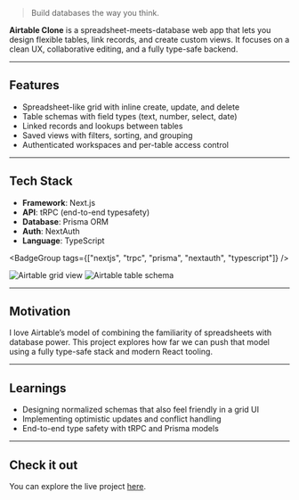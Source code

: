 > Build databases the way you think.

**Airtable Clone** is a spreadsheet-meets-database web app that lets you design flexible tables, link records, and create custom views. It focuses on a clean UX, collaborative editing, and a fully type-safe backend.

---

## Features

- Spreadsheet-like grid with inline create, update, and delete
- Table schemas with field types (text, number, select, date)
- Linked records and lookups between tables
- Saved views with filters, sorting, and grouping
- Authenticated workspaces and per-table access control

---

## Tech Stack

- **Framework**: Next.js
- **API**: tRPC (end-to-end typesafety)
- **Database**: Prisma ORM
- **Auth**: NextAuth
- **Language**: TypeScript

<BadgeGroup tags={["nextjs", "trpc", "prisma", "nextauth", "typescript"]} />

<div>
  <img
    src="/airtable1.png"
    alt="Airtable grid view"
    className="rounded-xl my-6"
  />
  <img
    src="/airtable2.png"
    alt="Airtable table schema"
    className="rounded-xl my-6"
  />
</div>

---

## Motivation

I love Airtable’s model of combining the familiarity of spreadsheets with database power. This project explores how far we can push that model using a fully type-safe stack and modern React tooling.

---

## Learnings

- Designing normalized schemas that also feel friendly in a grid UI
- Implementing optimistic updates and conflict handling
- End-to-end type safety with tRPC and Prisma models

---

## Check it out

You can explore the live project [here](https://airtable-clone-dusky.vercel.app/).
